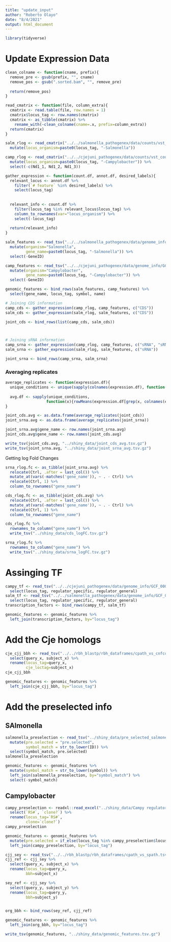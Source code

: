 ```yaml
---
title: "update_input"
author: "Roberto Olayo"
date: "8/4/2021"
output: html_document
---
```


```r
library(tidyverse)
```

# Update Expression Data

```r
clean_colname <- function(cname, prefix){
  remove_pre <- gsub(prefix, "", cname)
  remove_pos <- gsub(".sorted.bam", "", remove_pre)
  
  return(remove_pos)
}

read_cmatrix <- function(file, column_extra){
  cmatrix <- read.table(file, row.names = 1)
  cmatrix$locus_tag <- row.names(cmatrix)
  cmatrix <- as_tibble(cmatrix) %>% 
    rename_with(~clean_colname(cname=.x, prefix=column_extra))
  return(cmatrix)
}

salm_rlog <- read_cmatrix("../../salmonella_pathogenex/data/counts/vst_counts.tsv", "P13116_1005_S5_L001_R1_001_SALMT_") %>% 
  mutate(locus_organism=paste0(locus_tag, "-Salmonella"))

camp_rlog <- read_cmatrix("../../cjejuni_pathogenex/data/counts/vst_counts.tsv", "P11102_1004_S4_L001_R1_001_CAMPY_") %>% 
  mutate(locus_organism=paste0(locus_tag, "-Campylobacter")) %>% 
  select(-c(Nd1_1, Nd1_2, Nd1_3))

gather_expression <- function(count.df, annot.df, desired_labels){
  relevant_locus <- annot.df %>% 
    filter(`# feature` %in% desired_labels) %>% 
    select(locus_tag)
  
  
  relevant_info <- count.df %>% 
    filter(locus_tag %in% relevant_locus$locus_tag) %>% 
    column_to_rownames(var="locus_organism") %>% 
    select(-locus_tag)
  
  return(relevant_info)
}

salm_features <- read_tsv("../../salmonella_pathogenex/data/genome_info/GCF_000210855.2_ASM21085v2/merged_features.tsv") %>% 
  mutate(organism="Salmonella",
         gene_name=paste0(locus_tag, "-Salmonella")) %>% 
  select(-GeneID)

camp_features <- read_tsv("../../cjejuni_pathogenex/data/genome_info/GCF_000015525.1_ASM1552v1/merged_features.tsv") %>% 
  mutate(organism="Campylobacter",
         gene_name=paste0(locus_tag, "-Campylobacter")) %>% 
  select(-GeneID)

genomic_features <- bind_rows(salm_features, camp_features) %>% 
  select(gene_name, locus_tag, symbol, name)

# Joining CDS information
camp_cds <- gather_expression(camp_rlog, camp_features, c("CDS"))
salm_cds <- gather_expression(salm_rlog, salm_features, c("CDS"))

joint_cds <- bind_rows(list(camp_cds, salm_cds))



# Joining sRNA information
camp_srna <- gather_expression(camp_rlog, camp_features, c("sRNA", "sRNA_candidate"))
salm_srna <- gather_expression(salm_rlog, salm_features, c("sRNA"))

joint_srna <- bind_rows(camp_srna, salm_srna)
```


### Averaging replicates
```r
average_replicates <- function(expression.df){
  unique_conditions <- unique(sapply(colnames(expression.df), function(x){strsplit(x, "_")[[1]][1]}))
  
  avg.df <- sapply(unique_conditions, 
                  function(x){rowMeans(expression.df[grep(x, colnames(expression.df))])})
}

joint_cds.avg <- as.data.frame(average_replicates(joint_cds))
joint_srna.avg <- as.data.frame(average_replicates(joint_srna))

joint_srna.avg$gene_name <- row.names(joint_srna.avg)
joint_cds.avg$gene_name <- row.names(joint_cds.avg)
```

```r
write_tsv(joint_cds.avg, "../shiny_data/joint_cds_avg.tsv.gz")
write_tsv(joint_srna.avg, "../shiny_data/joint_srna_avg.tsv.gz")
```



Getting log Fold Changes 
```r
srna_rlog.fc <- as_tibble(joint_srna.avg) %>% 
  relocate(Ctrl, .after = last_col()) %>% 
  mutate_at(vars(-matches('gene_name')), ~ . - Ctrl) %>% 
  relocate(Ctrl, 1) %>% 
  column_to_rownames("gene_name")

cds_rlog.fc <- as_tibble(joint_cds.avg) %>% 
  relocate(Ctrl, .after = last_col()) %>% 
  mutate_at(vars(-matches('gene_name')), ~ . - Ctrl) %>% 
  relocate(Ctrl, 1) %>% 
  column_to_rownames("gene_name")
```

```r
cds_rlog.fc %>% 
  rownames_to_column("gene_name") %>% 
  write_tsv("../shiny_data/cds_logFC.tsv.gz")

srna_rlog.fc %>% 
  rownames_to_column("gene_name") %>% 
  write_tsv("../shiny_data/srna_logFC.tsv.gz")
```

# Assinging TF 

```r
campy_tf <- read_tsv("../../cjejuni_pathogenex/data/genome_info/GCF_000015525.1_ASM1552v1/transcription_factors_parsed.tsv") %>% 
  select(locus_tag, regulator_specific, regulator_general)
salm_tf <- read_tsv("../../salmonella_pathogenex/data/genome_info/GCF_000210855.2_ASM21085v2/transcription_factors_parsed.tsv") %>% 
  select(locus_tag, regulator_specific, regulator_general)
transcription_factors <- bind_rows(campy_tf, salm_tf)
```





```r
genomic_features <- genomic_features %>% 
  left_join(transcription_factors, by="locus_tag")
```

# Add the Cje homologs
```r
cje_cjj_bbh <- read_tsv("../../rbh_blastp/rbh_dataframes/cpath_vs_cnfcore.tsv") %>% 
  select(query_x, subject_x) %>% 
  rename(locus_tag=query_x,
         cje_loctag=subject_x)
cje_cjj_bbh
```

```r
genomic_features <- genomic_features %>% 
  left_join(cje_cjj_bbh, by="locus_tag")
```

# Add the preselected info
## SAlmonella
```r
salmonella_preselection <- read_tsv("../shiny_data/pre_selected_salmonella.txt") %>% 
  mutate(pre.selected = "pre.selected",
         symbol_match = str_to_lower(ID)) %>% 
  select(symbol_match, pre.selected)
salmonella_preselection
```

```r
genomic_features <- genomic_features %>% 
  mutate(symbol_match = str_to_lower(symbol)) %>% 
  left_join(salmonella_preselection, by="symbol_match") %>% 
  select(-symbol_match)
```

## Campylobacter
```r
campy_preselection <- readxl::read_excel("../shiny_data/Campy regulators and stress resp for Roberto.xlsx") %>% 
  select(`RS#`, `clone?`) %>% 
  rename(locus_tag=`RS#`,
         clone=`clone?`)
campy_preselection
```
```r
genomic_features <- genomic_features %>% 
  mutate(pre.selected = if_else(locus_tag %in% campy_preselection$locus_tag, "pre.selected", pre.selected)) %>% 
  left_join(campy_preselection, by="locus_tag")
```

```r
cjj_sey <- read_tsv("../../rbh_blastp/rbh_dataframes/cpath_vs_spath.tsv")
cjj_ref <- cjj_sey %>% 
  select(query_x, subject_x) %>% 
  rename(locus_tag=query_x,
         bbh=subject_x)

sey_ref <- cjj_sey %>% 
  select(query_y, subject_y) %>% 
  rename(locus_tag=query_y,
         bbh=subject_y)


org_bbh <- bind_rows(sey_ref, cjj_ref)

genomic_features <- genomic_features %>% 
  left_join(org_bbh, by="locus_tag")
```




```r
write_tsv(genomic_features, "../shiny_data/genomic_features.tsv.gz")
```







